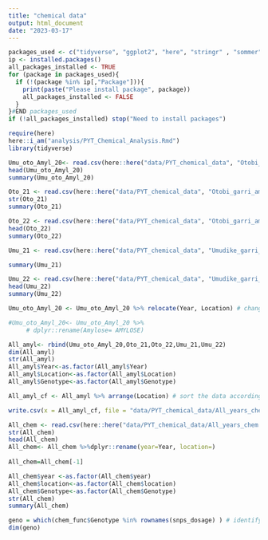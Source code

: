 ```yaml
---
title: "chemical data"
output: html_document
date: "2023-03-17"
---
```


```r
packages_used <- c("tidyverse", "ggplot2", "here", "stringr" , "sommer","lme4","metan", "rrBLUP")
ip <- installed.packages()
all_packages_installed <- TRUE
for (package in packages_used){
  if (!(package %in% ip[,"Package"])){
    print(paste("Please install package", package))
    all_packages_installed <- FALSE
  }
}#END packages_used
if (!all_packages_installed) stop("Need to install packages")
```

```r
require(here)
here::i_am("analysis/PYT_Chemical_Analysis.Rmd")
library(tidyverse)
```

```r
Umu_oto_Amyl_20<- read.csv(here::here("data/PYT_chemical_data", "Otobi_umudike_2020.csv"), head=T)
head(Umu_oto_Amyl_20)
summary(Umu_oto_Amyl_20)

Oto_21 <- read.csv(here::here("data/PYT_chemical_data", "Otobi_garri_amylose_2021.csv"), head=T)
str(Oto_21)
summary(Oto_21)

Oto_22 <- read.csv(here::here("data/PYT_chemical_data", "Otobi_garri_amylose_2022.csv"), head=T)
head(Oto_22)
summary(Oto_22)

Umu_21 <- read.csv(here::here("data/PYT_chemical_data", "Umudike_garri_pyt_2021.csv"), head=T)

summary(Umu_21)

Umu_22 <- read.csv(here::here("data/PYT_chemical_data", "Umudike_garri_amylose_2022.csv"), head=T)
head(Umu_22)
summary(Umu_22)
```

```r
Umu_oto_Amyl_20 <- Umu_oto_Amyl_20 %>% relocate(Year, Location) # change the order of the year and the location

#Umu_oto_Amyl_20<- Umu_oto_Amyl_20 %>% 
     # dplyr::rename(Amylose= AMYLOSE) 

```


```r
All_amyl<- rbind(Umu_oto_Amyl_20,Oto_21,Oto_22,Umu_21,Umu_22)
dim(All_amyl)
str(All_amyl)
All_amyl$Year<-as.factor(All_amyl$Year)
All_amyl$Location<-as.factor(All_amyl$Location)
All_amyl$Genotype<-as.factor(All_amyl$Genotype)

All_amyl_cf <- All_amyl %>% arrange(Location) # sort the data according to Location


```

```r
write.csv(x = All_amyl_cf, file = "data/PYT_chemical_data/All_years_chem.csv")

All_chem <- read.csv(here::here("data/PYT_chemical_data/All_years_chem.csv"), header=TRUE)
str(All_chem)
head(All_chem)
All_chem<- All_chem %>%dplyr::rename(year=Year, location=)
    
All_chem=All_chem[-1]

All_chem$year <-as.factor(All_chem$year)
All_chem$location<-as.factor(All_chem$location)
All_chem$Genotype<-as.factor(All_chem$Genotype)
str(All_chem)
summary(All_chem)
```

```r

geno = which(chem_func$Genotype %in% rownames(snps_dosage) ) # identify the row number/genotype name those genotypes from pheno to snps
dim(geno)
```



